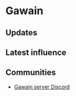 # Gawain

## Updates


<Updates channel="1035315456992608357" />

## Latest influence


<AeternumMap name="Gawain" />

## Communities

- [Gawain server Discord](https://discord.gg/RKAFpNGB5U)
